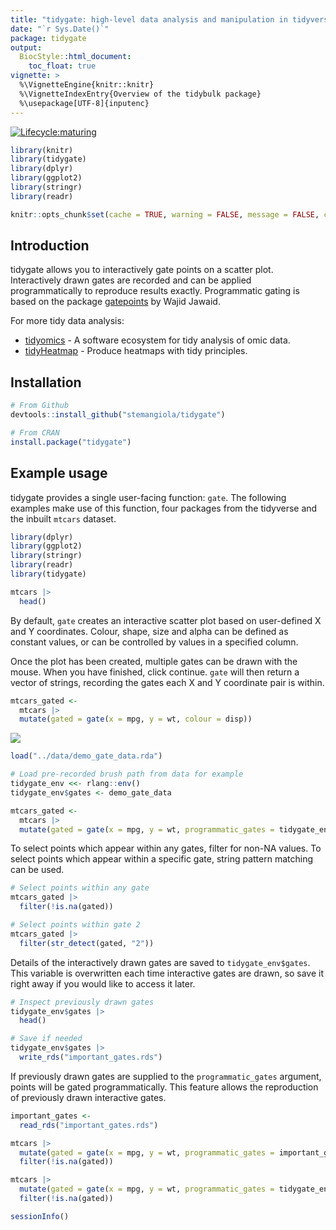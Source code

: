 ```yaml
---
title: "tidygate: high-level data analysis and manipulation in tidyverse style"
date: "`r Sys.Date()`"
package: tidygate
output:
  BiocStyle::html_document:
    toc_float: true
vignette: >
  %\VignetteEngine{knitr::knitr}
  %\VignetteIndexEntry{Overview of the tidybulk package}
  %\usepackage[UTF-8]{inputenc}
---
```


<!-- badges: start -->
  [![Lifecycle:maturing](https://img.shields.io/badge/lifecycle-maturing-blue.svg)](https://lifecycle.r-lib.org/articles/stages.html)
 <!-- badges: end -->

<!---

[![Build Status](https://travis-ci.org/stemangiola/tidygate.svg?branch=master)](https://travis-ci.org/stemangiola/tidygate) [![Coverage Status](https://coveralls.io/repos/github/stemangiola/tidygate/badge.svg?branch=master)](https://coveralls.io/github/stemangiola/tidygate?branch=master)

-->

```r
library(knitr)
library(tidygate)
library(dplyr)
library(ggplot2)
library(stringr)
library(readr)

knitr::opts_chunk$set(cache = TRUE, warning = FALSE, message = FALSE, cache.lazy = FALSE)
```

## Introduction 

tidygate allows you to interactively gate points on a scatter plot. Interactively drawn gates are recorded and can be applied programmatically to reproduce results exactly. Programmatic gating is based on the package [gatepoints](https://github.com/wjawaid/gatepoints) by Wajid Jawaid. 

For more tidy data analysis:

- [tidyomics](https://github.com/tidyomics) - A software ecosystem for tidy analysis of omic data.
- [tidyHeatmap](https://github.com/stemangiola/tidyHeatmap) - Produce heatmaps with tidy principles.

## Installation

```r
# From Github
devtools::install_github("stemangiola/tidygate")

# From CRAN
install.package("tidygate")
```

## Example usage 

tidygate provides a single user-facing function: `gate`. The following examples make use of this function, four packages from the tidyverse and the inbuilt `mtcars` dataset. 

```r
library(dplyr)
library(ggplot2)
library(stringr)
library(readr)
library(tidygate)

mtcars |>
  head()
```

By default, `gate` creates an interactive scatter plot based on user-defined X and Y coordinates. Colour, shape, size and alpha can be defined as constant values, or can be controlled by values in a specified column. 

Once the plot has been created, multiple gates can be drawn with the mouse. When you have finished, click continue. `gate` will then return a vector of strings, recording the gates each X and Y coordinate pair is within.

```r
mtcars_gated <- 
  mtcars |>
  mutate(gated = gate(x = mpg, y = wt, colour = disp))
```

![](../man/figures/demo_gate.gif)

```r
load("../data/demo_gate_data.rda")

# Load pre-recorded brush path from data for example
tidygate_env <<- rlang::env()
tidygate_env$gates <- demo_gate_data

mtcars_gated <- 
  mtcars |>
  mutate(gated = gate(x = mpg, y = wt, programmatic_gates = tidygate_env$gates))
```

To select points which appear within any gates, filter for non-NA values. To select points which appear within a specific gate, string pattern matching can be used.

```r
# Select points within any gate
mtcars_gated |> 
  filter(!is.na(gated))

# Select points within gate 2
mtcars_gated |>
  filter(str_detect(gated, "2"))
```

Details of the interactively drawn gates are saved to `tidygate_env$gates`. This variable is overwritten each time interactive gates are drawn, so save it right away if you would like to access it later.  

```r
# Inspect previously drawn gates
tidygate_env$gates |>
  head()
```

```r
# Save if needed
tidygate_env$gates |>
  write_rds("important_gates.rds")
```

If previously drawn gates are supplied to the `programmatic_gates` argument, points will be gated programmatically. This feature allows the reproduction of previously drawn interactive gates.

```r
important_gates <-
  read_rds("important_gates.rds")

mtcars |>
  mutate(gated = gate(x = mpg, y = wt, programmatic_gates = important_gates)) |>
  filter(!is.na(gated))
```

```r
mtcars |>
  mutate(gated = gate(x = mpg, y = wt, programmatic_gates = tidygate_env$gates)) |>
  filter(!is.na(gated))
```

```r
sessionInfo()
```
